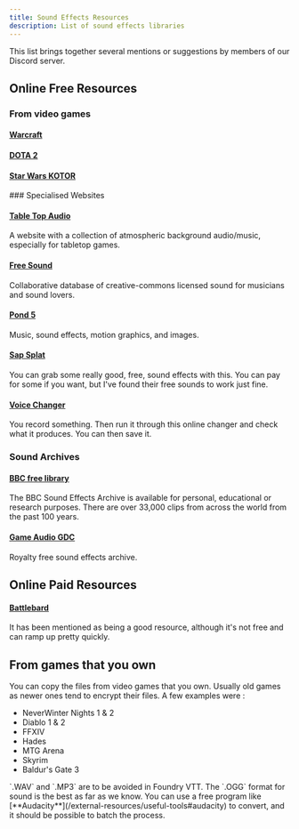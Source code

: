 ```yaml
---
title: Sound Effects Resources
description: List of sound effects libraries
---
```



This list brings together several mentions or suggestions by members of our Discord server. 

## Online Free Resources

### From video games

#### <a href="https://www.wowhead.com/sounds" target="_blank">Warcraft</a>
#### <a href="https://dota2.fandom.com/wiki/Item_sounds" target="_blank">DOTA 2</a>
#### <a href="https://www.sounds-resource.com/pc_computer/starwarsknightsoftheoldrepublic/sound/3217/" target="_blank">Star Wars KOTOR</a>
<p></p>
### Specialised Websites

#### <a href="https://tabletopaudio.com/" target="_blank">Table Top Audio</a>
A website with a collection of atmospheric background audio/music, especially for tabletop games.

#### <a href="http://www.freesound.org/" target="_blank">Free Sound</a>
Collaborative database of creative-commons licensed sound for musicians and sound lovers.

#### <a href="https://www.pond5.com/" target="_blank">Pond 5</a>
Music, sound effects, motion graphics, and images.

#### <a href="https://www.zapsplat.com/" target="_blank">Sap Splat</a>
You can grab some really good, free, sound effects with this. You can pay for some if you want, but I've found their free sounds to work just fine.

#### <a href="https://voicechanger.io/" target="_blank">Voice Changer</a>
You record something. Then run it through this online changer and check what it produces. You can then save it.

### Sound Archives

#### <a href="https://sound-effects.bbcrewind.co.uk/" target="_blank">BBC free library</a>
The BBC Sound Effects Archive is available for personal, educational or research purposes. There are over 33,000 clips from across the world from the past 100 years.

#### <a href="https://sonniss.com/gameaudiogdc" target="_blank">Game Audio GDC</a>
Royalty free sound effects archive.

## Online Paid Resources

#### <a href="https://battlebards.com/" target="_blank">Battlebard</a>
It has been mentioned as being a good resource, although it's not free and can ramp up pretty quickly.

## From games that you own
You can copy the files from video games that you own. Usually old games as newer ones tend to encrypt their files. A few examples were : 

- NeverWinter Nights 1 & 2
- Diablo 1 & 2
- FFXIV
- Hades 
- MTG Arena 
- Skyrim
- Baldur's Gate 3

 <Aside type="danger" title="Important">
 `.WAV` and `.MP3` are to be avoided in Foundry VTT. The `.OGG` format for sound is the best as far as we know. You can use a free program like [**Audacity**](/external-resources/useful-tools#audacity) to convert, and it should be possible to batch the process.
 </Aside>



